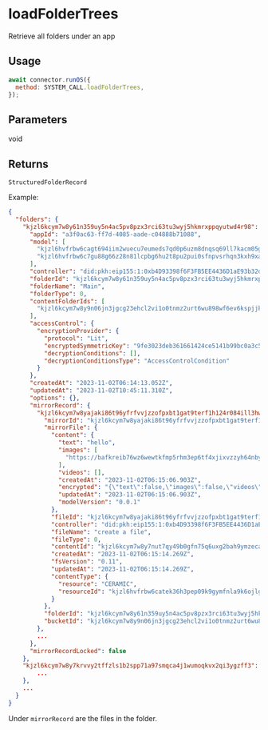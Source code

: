 # loadFolderTrees

Retrieve all folders under an app

## Usage

```js
await connector.runOS({
  method: SYSTEM_CALL.loadFolderTrees,
});
```

## Parameters

void

## Returns

```
StructuredFolderRecord
```

Example:

```json
{
  "folders": {
    "kjzl6kcym7w8y61n359uy5n4ac5pv8pzx3rci63tu3wyj5hkmrxppqyutwd4r98": {
      "appId": "a3f0ac63-ff7d-4085-aade-c04888b71088",
      "model": [
        "kjzl6hvfrbw6cagt694iim2wuecu7eumeds7qd0p6uzm8dnqsq69ll7kacm05gu",
        "kjzl6hvfrbw6c7gu88g66z28n81lcpbg6hu2t8pu2pui0sfnpvsrhqn3kxh9xai"
      ],
      "controller": "did:pkh:eip155:1:0xb4D93398f6F3FB5EE4436D1aE93b32d65693a799",
      "folderId": "kjzl6kcym7w8y61n359uy5n4ac5pv8pzx3rci63tu3wyj5hkmrxppqyutwd4r98",
      "folderName": "Main",
      "folderType": 0,
      "contentFolderIds": [
        "kjzl6kcym7w8y9n06jn3jgcg23ehcl2vi1o0tnmz2urt6wu898wf6ev6kspjjkt"
      ],
      "accessControl": {
        "encryptionProvider": {
          "protocol": "Lit",
          "encryptedSymmetricKey": "9fe3023deb361661424ce5141b99bc0a3c518c7a453792383246b582dfb41990c6720484fcb5492e36783c87db69ce01b256c101f7b2d4c0dd613ae20bde8ff949b7e4a0350b9a78fde9dfb40306d276f5bef2560861a643d0254e4ffb32c5b332cc253aab676eaae293ffb675d4bde3b68c6d2c1fd8b5ba0736168eab1831d30000000000000020cd91d65d839d0de489ab395c02899f1a1ac3b2add3b2b3b3864f6d4813679c4d43550eccb596822c3a48dcc10b3a5ab5",
          "decryptionConditions": [],
          "decryptionConditionsType": "AccessControlCondition"
        }
      },
      "createdAt": "2023-11-02T06:14:13.052Z",
      "updatedAt": "2023-11-02T10:45:11.310Z",
      "options": {},
      "mirrorRecord": {
        "kjzl6kcym7w8yajaki86t96yfrfvvjzzofpxbt1gat9terf1h124r084ill3hw6": {
          "mirrorId": "kjzl6kcym7w8yajaki86t96yfrfvvjzzofpxbt1gat9terf1h124r084ill3hw6",
          "mirrorFile": {
            "content": {
              "text": "hello",
              "images": [
                "https://bafkreib76wz6wewtkfmp5rhm3ep6tf4xjixvzzyh64nbyge5yhjno24yl4.ipfs.w3s.link"
              ],
              "videos": [],
              "createdAt": "2023-11-02T06:15:06.903Z",
              "encrypted": "{\"text\":false,\"images\":false,\"videos\":false}",
              "updatedAt": "2023-11-02T06:15:06.903Z",
              "modelVersion": "0.0.1"
            },
            "fileId": "kjzl6kcym7w8yajaki86t96yfrfvvjzzofpxbt1gat9terf1h124r084ill3hw6",
            "controller": "did:pkh:eip155:1:0xb4D93398f6F3FB5EE4436D1aE93b32d65693a799",
            "fileName": "create a file",
            "fileType": 0,
            "contentId": "kjzl6kcym7w8y7nut7qy49b0gfn75q6uxg2bah9ymzecatkhjqew3zvx2tklfbd",
            "createdAt": "2023-11-02T06:15:14.269Z",
            "fsVersion": "0.11",
            "updatedAt": "2023-11-02T06:15:14.269Z",
            "contentType": {
              "resource": "CERAMIC",
              "resourceId": "kjzl6hvfrbw6catek36h3pep09k9gymfnla9k6ojlgrmwjogvjqg8q3zpybl1yu"
            }
          },
          "folderId": "kjzl6kcym7w8y61n359uy5n4ac5pv8pzx3rci63tu3wyj5hkmrxppqyutwd4r98",
          "bucketId": "kjzl6kcym7w8y9n06jn3jgcg23ehcl2vi1o0tnmz2urt6wu898wf6ev6kspjjkt"
        },
        ...
      },
      "mirrorRecordLocked": false
    },
    "kjzl6kcym7w8y7krvvy2tffzls1b2spp71a97smqca4j1wumoqkvx2qi3ygzff3": {
        ...
    },
    ...
  }
}
```

Under `mirrorRecord` are the files in the folder.
